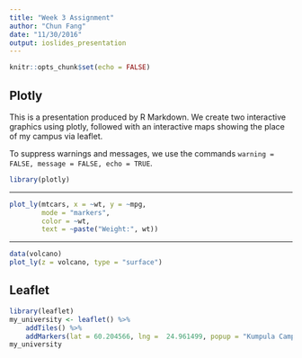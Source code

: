 ```yaml
---
title: "Week 3 Assignment"
author: "Chun Fang"
date: "11/30/2016"
output: ioslides_presentation
---
```


```r
knitr::opts_chunk$set(echo = FALSE)
```

## Plotly

This is a presentation produced by R Markdown. We create two interactive graphics using plotly, followed with an interactive maps showing the place of my campus via leaflet.

To suppress warnings and messages, we use the commands `warning = FALSE, message = FALSE, echo = TRUE`.

```r
library(plotly)
```

***

```r
plot_ly(mtcars, x = ~wt, y = ~mpg, 
        mode = "markers",
        color = ~wt,
        text = ~paste("Weight:", wt))
```

***

```r
data(volcano)
plot_ly(z = volcano, type = "surface")
```

## Leaflet

```r
library(leaflet)
my_university <- leaflet() %>% 
    addTiles() %>%
    addMarkers(lat = 60.204566, lng =  24.961499, popup = "Kumpula Campus, University of Helsinki")
my_university
```


